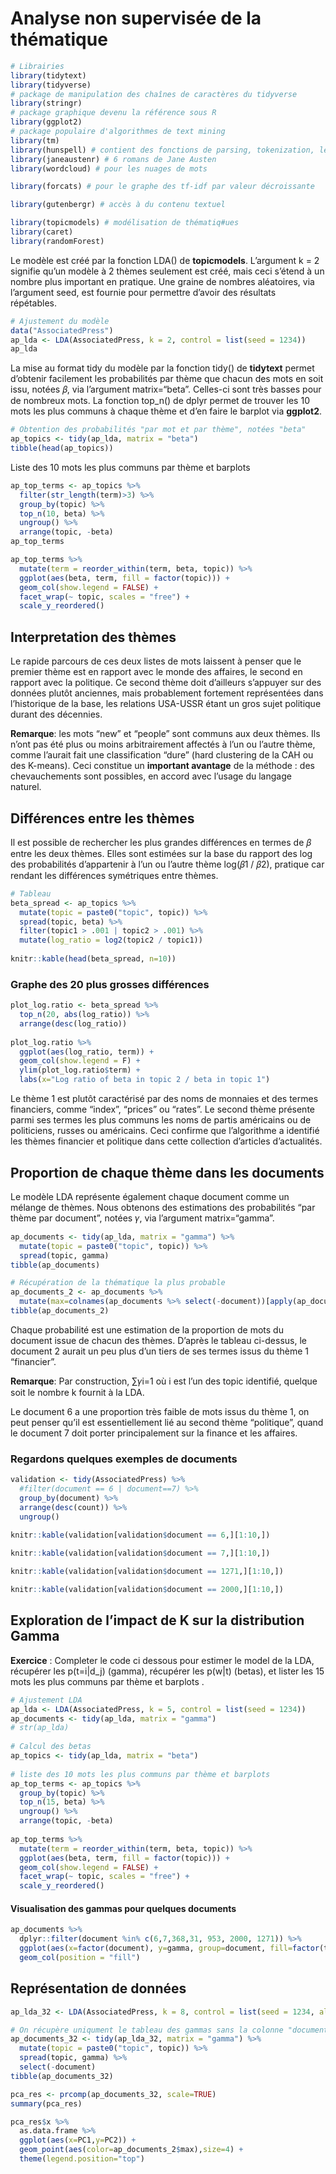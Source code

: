 # Analyse non supervisée de la thématique

```r
# Librairies 
library(tidytext) 
library(tidyverse)
# package de manipulation des chaînes de caractères du tidyverse 
library(stringr)  
# package graphique devenu la référence sous R 
library(ggplot2)  
# package populaire d'algorithmes de text mining 
library(tm)  
library(hunspell) # contient des fonctions de parsing, tokenization, lemmatisation... 
library(janeaustenr) # 6 romans de Jane Austen 
library(wordcloud) # pour les nuages de mots 

library(forcats) # pour le graphe des tf-idf par valeur décroissante 

library(gutenbergr) # accès à du contenu textuel 

library(topicmodels) # modélisation de thématiq#ues
library(caret)
library(randomForest)
```

Le modèle est créé par la fonction LDA() de **topicmodels**. L'argument k = 2 signifie qu'un modèle à 2 thèmes seulement est créé, mais ceci s'étend à un nombre plus important en pratique. Une graine de nombres aléatoires, via l'argument seed, est fournie pour permettre d'avoir des résultats répétables. 

```r
# Ajustement du modèle 
data("AssociatedPress") 
ap_lda <- LDA(AssociatedPress, k = 2, control = list(seed = 1234)) 
ap_lda 
```

La mise au format tidy du modèle par la fonction tidy() de **tidytext** permet d'obtenir facilement les probabilités par thème que chacun des mots en soit issu, notées 𝛽, via l'argument matrix="beta". Celles-ci sont très basses pour de nombreux mots. La fonction top_n() de dplyr permet de trouver les 10 mots les plus communs à chaque thème et d'en faire le barplot via **ggplot2**. 

```r
# Obtention des probabilités "par mot et par thème", notées "beta" 
ap_topics <- tidy(ap_lda, matrix = "beta") 
tibble(head(ap_topics)) 
```

Liste des 10 mots les plus communs par thème et barplots 

```r
ap_top_terms <- ap_topics %>% 
  filter(str_length(term)>3) %>% 
  group_by(topic) %>% 
  top_n(10, beta) %>% 
  ungroup() %>% 
  arrange(topic, -beta) 
ap_top_terms
```

```r
ap_top_terms %>% 
  mutate(term = reorder_within(term, beta, topic)) %>% 
  ggplot(aes(beta, term, fill = factor(topic))) + 
  geom_col(show.legend = FALSE) + 
  facet_wrap(~ topic, scales = "free") + 
  scale_y_reordered()
```

## Interpretation des thèmes

Le rapide parcours de ces deux listes de mots laissent à penser que le premier thème est en rapport avec le monde des affaires, le second en rapport avec la politique. Ce second thème doit d'ailleurs s'appuyer sur des données plutôt anciennes, mais probablement fortement représentées dans l'historique de la base, les relations USA-USSR étant un gros sujet politique durant des décennies.  

**Remarque**: les mots "new" et "people" sont communs aux deux thèmes. Ils n'ont pas été plus ou moins arbitrairement affectés à l'un ou l'autre thème, comme l'aurait fait une classification "dure" (hard clustering de la CAH ou des K-means). Ceci constitue un **important avantage** de la méthode : des chevauchements sont possibles, en accord avec l'usage du langage naturel. 

## Différences entre les thèmes

Il est possible de rechercher les plus grandes différences en termes de 𝛽 entre les deux thèmes. Elles sont estimées sur la base du rapport des log des probabilités d'appartenir à l'un ou l'autre thème log(𝛽1 / 𝛽2), pratique car rendant les différences symétriques entre thèmes. 

```r
# Tableau 
beta_spread <- ap_topics %>% 
  mutate(topic = paste0("topic", topic)) %>% 
  spread(topic, beta) %>% 
  filter(topic1 > .001 | topic2 > .001) %>% 
  mutate(log_ratio = log2(topic2 / topic1)) 
 
knitr::kable(head(beta_spread, n=10)) 
```

### Graphe des 20 plus grosses différences

```r
plot_log.ratio <- beta_spread %>% 
  top_n(20, abs(log_ratio)) %>% 
  arrange(desc(log_ratio))  
 
plot_log.ratio %>% 
  ggplot(aes(log_ratio, term)) + 
  geom_col(show.legend = F) + 
  ylim(plot_log.ratio$term) + 
  labs(x="Log ratio of beta in topic 2 / beta in topic 1")
```

Le thème 1 est plutôt caractérisé par des noms de monnaies et des termes financiers, comme "index", "prices" ou "rates". Le second thème présente parmi ses termes les plus communs les noms de partis américains ou de politiciens, russes ou américains. Ceci confirme que l'algorithme a identifié les thèmes financier et politique dans cette collection d'articles d'actualités. 

## Proportion de chaque thème dans les documents

Le modèle LDA représente également chaque document comme un mélange de thèmes. Nous obtenons des estimations des probabilités "par thème par document", notées 𝛾, via l'argument matrix="gamma". 

```r
ap_documents <- tidy(ap_lda, matrix = "gamma") %>% 
  mutate(topic = paste0("topic", topic)) %>% 
  spread(topic, gamma)
tibble(ap_documents)

# Récupération de la thématique la plus probable
ap_documents_2 <- ap_documents %>% 
  mutate(max=colnames(ap_documents %>% select(-document))[apply(ap_documents %>% select(-document),1,which.max)])
tibble(ap_documents_2)
```

Chaque probabilité est une estimation de la proportion de mots du document issue de chacun des thèmes. D'après le tableau ci-dessus, le document 2 aurait un peu plus d'un tiers de ses termes issus du thème 1 "financier".

**Remarque**: Par construction, ∑𝛾i=1 où i est l'un des topic identifié, quelque soit le nombre k fournit à la LDA. 

Le document 6 a une proportion très faible de mots issus du thème 1, on peut penser qu'il est essentiellement lié au second thème "politique", quand le document 7 doit porter principalement sur la finance et les affaires. 

### Regardons quelques exemples de documents

```r
validation <- tidy(AssociatedPress) %>% 
  #filter(document == 6 | document==7) %>% 
  group_by(document) %>% 
  arrange(desc(count)) %>% 
  ungroup() 
 
knitr::kable(validation[validation$document == 6,][1:10,]) 
```

```r
knitr::kable(validation[validation$document == 7,][1:10,]) 
```

```r
knitr::kable(validation[validation$document == 1271,][1:10,]) 
```

```r
knitr::kable(validation[validation$document == 2000,][1:10,]) 
```

## Exploration de l'impact de K sur la distribution Gamma

**Exercice** : Completer le code ci dessous pour estimer le model de la LDA, récupérer les p(t=i\|d_j) (gamma), récupérer les p(w\|t) (betas), et lister les 15 mots les plus communs par thème et barplots .

```r
# Ajustement LDA 
ap_lda <- LDA(AssociatedPress, k = 5, control = list(seed = 1234)) 
ap_documents <- tidy(ap_lda, matrix = "gamma") 
# str(ap_lda) 
 
# Calcul des betas 
ap_topics <- tidy(ap_lda, matrix = "beta") 
 
# liste des 10 mots les plus communs par thème et barplots 
ap_top_terms <- ap_topics %>% 
  group_by(topic) %>% 
  top_n(15, beta) %>% 
  ungroup() %>% 
  arrange(topic, -beta) 
 
ap_top_terms %>% 
  mutate(term = reorder_within(term, beta, topic)) %>% 
  ggplot(aes(beta, term, fill = factor(topic))) + 
  geom_col(show.legend = FALSE) + 
  facet_wrap(~ topic, scales = "free") + 
  scale_y_reordered() 
```

#### Visualisation des gammas pour quelques documents 

```r
ap_documents %>% 
  dplyr::filter(document %in% c(6,7,368,31, 953, 2000, 1271)) %>% 
  ggplot(aes(x=factor(document), y=gamma, group=document, fill=factor(topic)))+ 
  geom_col(position = "fill")
```

## Représentation de données

```r
ap_lda_32 <- LDA(AssociatedPress, k = 8, control = list(seed = 1234, alpha=.9)) 
```

```r
# On récupère uniqument le tableau des gammas sans la colonne "document"
ap_documents_32 <- tidy(ap_lda_32, matrix = "gamma") %>% 
  mutate(topic = paste0("topic", topic)) %>% 
  spread(topic, gamma) %>% 
  select(-document)
tibble(ap_documents_32)
```

```r
pca_res <- prcomp(ap_documents_32, scale=TRUE)
summary(pca_res)

pca_res$x %>% 
  as.data.frame %>%
  ggplot(aes(x=PC1,y=PC2)) + 
  geom_point(aes(color=ap_documents_2$max),size=4) +
  theme(legend.position="top")
```
